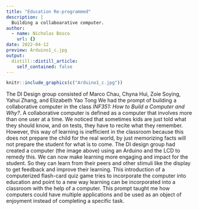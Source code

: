 ```yaml
---
title: "Education Re-programmed"
description: |
  Building a collaboarative computer.
author:
  - name: Nicholas Bosco
    url: {}
date: 2022-04-12
preview: Arduino1_c.jpg
output:
  distill::distill_article:
    self_contained: false
---
```



```r
knitr::include_graphics(c("Arduino1_c.jpg"))
```
The DI Design group consisted of Marco Chau, Chyna Hui, Zoie Soying, Yahui Zhang, and Elizabeth Yao Tong  We had the prompt of building a collaborative computer in the class *INF351: How to Build a Computer and Why?*. A collaborative computer is defined as a computer that involves more than one user at a time. We noticed that sometimes kids are just told what they should know, and on tests, they have to recite what they remember. However, this way of learning is inefficient in the classroom because this does not prepare the child for the real world, by just memorizing facts will not prepare the student for what is to come. The DI design group had created a computer (the image above) using an Arduino and the LCD to remedy this. We can now make learning more engaging and impact for the student. So they can learn from their peers and other stimuli like the display to get feedback and improve their learning. This introduction of a computerized flash-card quiz game tries to incorporate the computer into education and point to a new way learning can be incorporated into a classroom with the help of a computer. This prompt taught me how computers could have multiple applications and be used as an object of enjoyment instead of completing a specific task.


